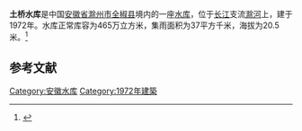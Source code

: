 {{Infobox Reservoir 
|name = 土桥水库
|nickname = 
|image = 
|image_caption = 
|map = 
|map_caption = 
|pushpin_map = 
|pushpin_map_caption = 
|code = BFAB4003213
|class = 
|location_of_reservoir = [[安徽省|安徽省]][[滁州市|滁州市]][[全椒县|全椒县]]
|location_of_dam = 
|inflow = 
|outflow = 
|catchment_area = 37
|reservoir_area = 
|mean_depth = 
|maximum_depth = 
|flood_level = 
|normal_water_level = 
|dead_water_level = 
|water_quality = 
|island = 
|maximum_storage_capacity = 
|normal_storage_capacity = 465万
|dead_storage_capacity = 
|type_of_dam = 
|elevation_of_dam = 
|height_of_dam = 
|length_of_dam = 
|width_of_dam = 
|installed_capacity = 
|irrigated_area =
|start = 
|complete = 1972年
|cost = 
|emigrate = 
|latd = 32.158
|latm = 
|lats = 
|latNS = N
|longd = 118.3154
|longm = 
|longs = 
|longEW = E
|website = 
|footnotes = 
}}
'''土桥水库'''是中国[[安徽省|安徽省]][[滁州市|滁州市]][[全椒县|全椒县]]境内的一座[[水库|水库]]，位于[[长江|长江]]支流[[滁河|滁河]]上，建于1972年。水库正常库容为465万立方米，集雨面积为37平方千米，海拔为20.5米。<ref>{{cite web |url=http://brim.ihb.ac.cn/12/CN/12.asp |title=中国大中型水库基本特征数据库 |work=中国生物多样性信息系统内陆水体生物学分部 |deadurl=yes |archiveurl=https://web.archive.org/web/20120402061833/http://brim.ihb.ac.cn/12/CN/12.asp |archivedate=2012-04-02 |accessdate=2012-03-28 }}</ref>
== 参考文献 ==
{{Reflist}}

{{安徽小作品}}

[[Category:安徽水库|Category:安徽水库]]
[[Category:1972年建築|Category:1972年建築]]